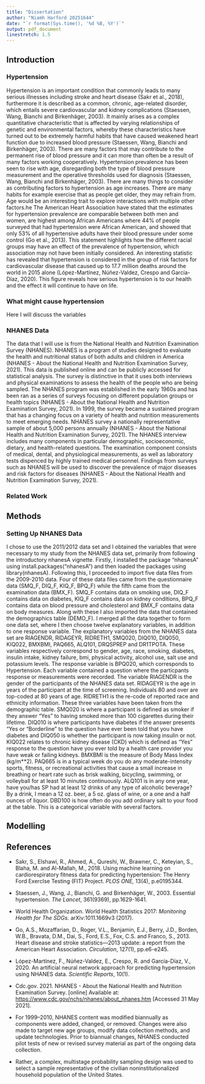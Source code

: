 ```yaml
---
title: "Dissertation"
author: "Niamh Harford 20251644"
date: "`r format(Sys.time(), '%d %B, %Y')`"
output: pdf_document
linestretch: 1.5
---
```


<h2>**Introduction**</h2>

<body>
<h3>**Hypertension**</h3>

Hypertension is an important condition that commonly leads to many serious illnesses including stroke and heart disease (Sakr et al., 2018), furthermore it is described as a common, chronic, age-related disorder, which entails severe cardiovascular and kidney complications (Staessen, Wang, Bianchi and Birkenhäger, 2003). It mainly arises as a complex quantitative characteristic that is affected by varying relationships of genetic and environmental factors, whereby these characteristics have turned out to be extremely harmful habits that have caused weakened heart function due to increased blood pressure (Staessen, Wang, Bianchi and Birkenhäger, 2003). There are many factors that may contribute to the permanent rise of blood pressure and it can more than often be a result of many factors working cooperatively. Hypertension prevalence has been seen to rise with age, disregarding both the type of blood pressure measurement and the operative thresholds used for diagnosis (Staessen, Wang, Bianchi and Birkenhäger, 2003). There are many things to consider as contributing factors to hypertension as age increases. There are many habits for example exercise that as people get older, they may refrain from. Age would be an interesting trait to explore interactions with multiple other factors.he The American Heart Association have stated that the estimates for hypertension prevalence are comparable between both men and women, are highest among African Americans where 44% of people surveyed that had hypertension were African American, and showed that only 53% of all hypertensive adults have their blood pressure under some control (Go et al., 2013). This statement highlights how the different racial groups may have an effect of the prevalence of hypertension, which association may not have been initially considered. An interesting statistic has revealed that hypertension is considered in the group of risk factors for cardiovascular disease that caused up to 17.7 million deaths around the world in 2015 alone (López-Martínez, Núñez-Valdez, Crespo and García-Díaz, 2020). This figure reveals how serious hypertension is to our health and the effect it will continue to have on life.
</body>  
  
<body>  
<h3>**What might cause hypertension**</h3>

Here I will discuss the variables
</body>

<body>
<h3>**NHANES Data**</h3>

The data that I will use is from the  National Health and Nutrition Examination Survey (NHANES). NHANES is a program of studies designed to evaluate the health and nutritional status of both adults and children in America (NHANES - About the National Health and Nutrition Examination Survey, 2021). This data is published online and can be publicly accessed for statistical analysis. The survey is distinctive in that it uses both interviews and physical examinations to assess the health of the people who are being sampled. The NHANES program was established in the early 1960s and has been ran as a series of surveys focusing on different population groups or health topics (NHANES - About the National Health and Nutrition Examination Survey, 2021). In 1999, the survey became a sustained program that has a changing focus on a variety of health and nutrition measurements to meet emerging needs. NHANES survey a nationally representative sample of about 5,000 persons annually (NHANES - About the National Health and Nutrition Examination Survey, 2021). The NHANES interview includes many components in particular demographic, socioeconomic, dietary, and health-related questions. The examination component consists of medical, dental, and physiological measurements, as well as laboratory tests dispenced by highly trained medical personnel. Findings from surveys such as NHANES will be used to discover the prevalence of major diseases and risk factors for diseases (NHANES - About the National Health and Nutrition Examination Survey, 2021).


<h3>**Related Work**</h3>

<h2>**Methods**</h2>

<h3>**Setting Up NHANES Data**</h3>

I chose to use the 2011/2012 data set and I obtained the variables that were necessary to my study from the NHANES data set, primarily from following the introductory nhanesA vignette. Firstly, I installed the package "nhanesA" using install.packages("nhanesA") and then loaded the packages using library(nhanesA). Following this, I proceeded to import five data files from the 2009-2010 data. Four of these data files came from the questionnaire data (SMQ_F, DIQ_F, KIQ_F, BPQ_F) while the fifth came from the examination data (BMX_F). SMQ_F contains data on smoking use, DIQ_F contains data on diabetes, KIQ_F contains data on kidney conditions, BPQ_F contains data on blood pressure and cholesterol and BMX_F contains data on body measures. Along with these I also imported the data that contained the demographics table (DEMO_F). I merged all the data together to form one data set, where I then choose twelve explanatory variables, in addition to one response variable. The explanatory variables from the NHANES data set are RIAGENDR, RIDAGEYR, RIDRETH1, SMQ020, DIQ010, DIQ050, KIQ022, BMXBMI, PAQ665, ALQ101, DRQSPREP and DR1TPOTA. These variables respectively correspond to gender, age, race, smoking, diabetes, insulin intake, kidney failure, bmi, physical activity, alcohol use, salt use and potassium levels. The response variable is BPQ020, which corresponds to Hypertension. Each variable contained a question where the particpants response or measurements were recorded. The variable RIAGENDR is the gender of the participants of the NHANES data set. RIDAGEYR is the age in years of the participant at the time of screening. Individuals 80 and over are top-coded at 80 years of age. RIDRETH1 is the re-code of reported race and ethnicity information. These three variables have been taken from the demographic table. SMQ020 is where a participant is defined as smoker if they answer "Yes" to having smoked more than 100 cigarettes during their lifetime. DIQ010 is where participants have diabetes if the answer presents “Yes or “Borderline” to the question have ever been told that you have diabetes and DIQ050 is whether the participant is now taking insulin or not. KIQ022 relates to chronic kidney disease (CKD) which is defined as “Yes” response to the question have you ever told by a health care provider you have weak or failing kidneys. BMXBMI is the measure of Body Mass Index (kg/m**2). PAQ665 is in a typical week do you do any moderate-intensity sports, fitness, or recreational activities that cause a small increase in breathing or heart rate such as brisk walking, bicycling, swimming, or volleyball for at least 10 minutes continuously. ALQ101 is in any one year, have you/has SP had at least 12 drinks of any type of alcoholic beverage? By a drink, I mean a 12 oz. beer, a 5 oz. glass of wine, or a one and a half ounces of liquor. DBD100 is how often do you add ordinary salt to your food at the table. This is a categorical variable with several factors.  


<body>
<h2>**Modelling**</h2>


<h2>**References**</h2>

* Sakr, S., Elshawi, R., Ahmed, A., Qureshi, W., Brawner, C., Keteyian, S., Blaha, M. and Al-Mallah, M., 2018. Using machine learning on cardiorespiratory fitness data for predicting hypertension: The Henry Ford ExercIse Testing (FIT) Project. *PLOS ONE,* 13(4), p.e0195344.
* Staessen, J., Wang, J., Bianchi, G. and Birkenhäger, W., 2003. Essential hypertension. *The Lancet*, 361(9369), pp.1629-1641.
* World Health Organization. World Health Statistics 2017: *Monitoring Health for The SDGs.* arXiv:1011.1669v3 (2017).
* Go, A.S., Mozaffarian, D., Roger, V.L., Benjamin, E.J., Berry, J.D., Borden, W.B., Bravata, D.M., Dai, S., Ford, E.S., Fox, C.S. and Franco, S., 2013. Heart disease and stroke statistics—2013 update: a report from the American Heart Association. *Circulation*, 127(1), pp.e6-e245.
* López-Martínez, F., Núñez-Valdez, E., Crespo, R. and García-Díaz, V., 2020. An artificial neural network approach for predicting hypertension using NHANES data. *Scientific Reports*, 10(1).
* Cdc.gov. 2021. NHANES - About the National Health and Nutrition Examination Survey. [online] Available at: <https://www.cdc.gov/nchs/nhanes/about_nhanes.htm> [Accessed 31 May 2021].








* For 1999–2010, NHANES content was modified biannually as components were added, changed, or removed. Changes were also made to target new age groups, modify data collection methods, and update technologies. Prior to biannual changes, NHANES conducted pilot tests of new or revised survey material as part of the ongoing data collection.
* Rather, a complex, multistage probability sampling design was used to select a sample representative of the civilian noninstitutionalized household population of the United States.